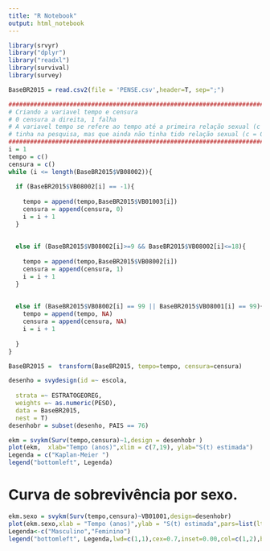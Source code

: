 ---
title: "R Notebook"
output: html_notebook
---

 

```{r}
library(srvyr)
library("dplyr")
library("readxl")
library(survival)
library(survey)

```

```{r}
BaseBR2015 = read.csv2(file = 'PENSE.csv',header=T, sep=";")
```

```{r}
#####################################################################################################
# Criando a variavel tempo e censura
# 0 censura a direita, 1 falha
# A variavel tempo se refere ao tempo até a primeira relação sexual (c = 1) ou a idade que o individuo
# tinha na pesquisa, mas que ainda não tinha tido relação sexual (c = 0)
#####################################################################################################
i = 1 
tempo = c()
censura = c()
while (i <= length(BaseBR2015$VB08002)){
  
  if (BaseBR2015$VB08002[i] == -1){
    
    tempo = append(tempo,BaseBR2015$VB01003[i])
    censura = append(censura, 0)
    i = i + 1
  }  
  
  
  else if (BaseBR2015$VB08002[i]>=9 && BaseBR2015$VB08002[i]<=18){
    
    tempo = append(tempo,BaseBR2015$VB08002[i])
    censura = append(censura, 1)
    i = i + 1
  }
    
  
  else if (BaseBR2015$VB08002[i] == 99 || BaseBR2015$VB08001[i] == 99){
    tempo = append(tempo, NA)
    censura = append(censura, NA) 
    i = i + 1
    
  }
}

BaseBR2015 =  transform(BaseBR2015, tempo=tempo, censura=censura)

```

```{r}
desenho = svydesign(id =~ escola,
                    
  strata =~ ESTRATOGEOREG,
  weights =~ as.numeric(PESO),
  data = BaseBR2015,
  nest = T)
desenhobr = subset(desenho, PAIS == 76) 

```

```{r}
ekm = svykm(Surv(tempo,censura)~1,design = desenhobr )
plot(ekm,  xlab="Tempo (anos)",xlim = c(7,19), ylab="S(t) estimada")
Legenda = c("Kaplan-Meier ")
legend("bottomleft", Legenda)

```

# Curva de sobrevivência por sexo. 
```{r}

ekm.sexo = svykm(Surv(tempo,censura)~VB01001,design=desenhobr)
plot(ekm.sexo,xlab = "Tempo (anos)",ylab = "S(t) estimada",pars=list(lty=c(1,2),col=c("black","red")))
Legenda<-c("Masculino","Feminino")
legend("bottomleft", Legenda,lwd=c(1,1),cex=0.7,inset=0.00,col=c(1,2),bty="n", lty = c(1,2))


```

